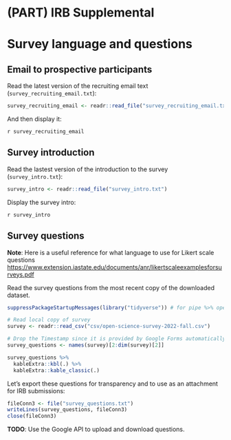 # (PART) IRB Supplemental {-}

# Survey language and questions {-}

## Email to prospective participants {- #email-to-participants}

Read the latest version of the recruiting email text (`survey_recruiting_email.txt`):

```r
survey_recruiting_email <- readr::read_file("survey_recruiting_email.txt")
```

And then display it:

`r survey_recruiting_email`

## Survey introduction {- #survey_intro}

Read the lastest version of the introduction to the survey (`survey_intro.txt`):

```r
survey_intro <- readr::read_file("survey_intro.txt")
```

Display the survey intro:

`r survey_intro`

## Survey questions {- #survey-questions}

::: {.rmdnote}

**Note**: Here is a useful reference for what language to use for Likert scale questions <https://www.extension.iastate.edu/documents/anr/likertscaleexamplesforsurveys.pdf>

:::

Read the survey questions from the most recent copy of the downloaded dataset.

```r
suppressPackageStartupMessages(library("tidyverse")) # for pipe %>% operator

# Read local copy of survey
survey <- readr::read_csv("csv/open-science-survey-2022-fall.csv")

# Drop the Timestamp since it is provided by Google Forms automatically
survey_questions <- names(survey)[2:dim(survey)[2]]

survey_questions %>%
  kableExtra::kbl(.) %>%
  kableExtra::kable_classic(.)
```

Let's export these questions for transparency and to use as an attachment for IRB submissions:

```r
fileConn3 <- file("survey_questions.txt")
writeLines(survey_questions, fileConn3)
close(fileConn3)
```

::: {.rmdtip}

**TODO**: Use the Google API to upload and download questions.

:::

